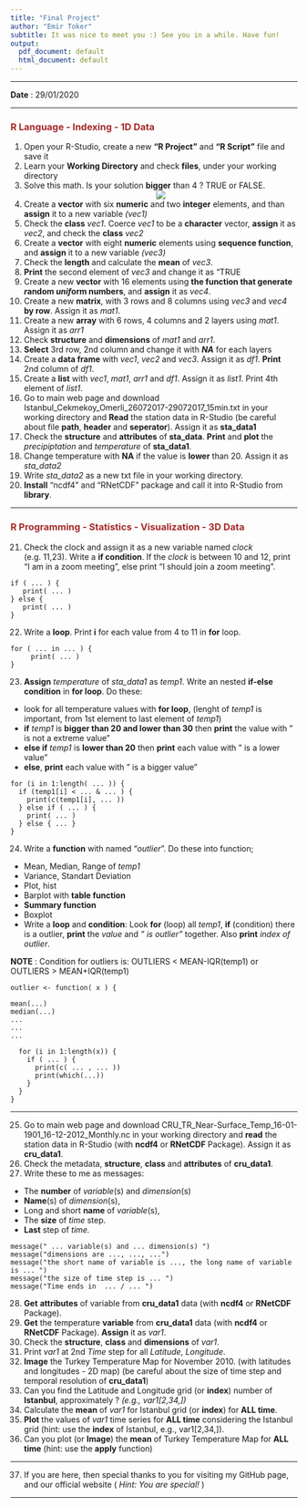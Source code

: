 ```yaml
---
title: "Final Project"
author: "Emir Toker"
subtitle: It was nice to meet you :) See you in a while. Have fun!
output:
  pdf_document: default
  html_document: default
---
```


***

**Date** : 29/01/2020

***

### <span style="color:brown">**R Language - Indexing - 1D Data**</span>

1. Open your R-Studio, create a new **"R Project"** and **"R Script"** file and save it
2. Learn your **Working Directory** and check **files**, under your working directory 
3. Solve this math. Is your solution **bigger** than 4 ? TRUE or FALSE.
<center> ![](w15_mat.png)  </center>
4. Create a **vector** with six **numeric** and two **integer** elements, and than **assign** it to a new variable *(vec1)*
5. Check the **class** *vec1*. Coerce *vec1* to be a **character** vector, **assign** it as *vec2*, and check the **class** *vec2*
6. Create a **vector** with eight **numeric** elements using **sequence function**, and **assign** it to a new variable *(vec3)*
7. Check the **length** and calculate the **mean** of *vec3*.
8. **Print** the second element of *vec3* and change it as "TRUE
9. Create a new **vector** with 16 elements using **the function that generate *r*andom *unif*orm numbers**, and **assign** it as *vec4*.
10. Create a new **matrix**, with 3 rows and 8 columns using *vec3* and *vec4* **by row**. Assign it as *mat1*.
11. Create a new **array** with 6 rows, 4 columns and 2 layers using *mat1*. Assign it as *arr1*
12. Check **structure** and **dimensions** of *mat1* and *arr1*.
13. **Select** 3rd row, 2nd column and change it with ***NA*** for each layers
14. Create a **data frame** with *vec1*, *vec2* and *vec3*. Assign it as *df1*. **Print** 2nd column of *df1*.
15. Create a **list** with *vec1*, *mat1*, *arr1* and *df1*. Assign it as *list1*. Print 4th element of *list1*.
16. Go to main web page and download Istanbul_Cekmekoy_Omerli_26072017-29072017_15min.txt in your working directory and **Read** the station data in R-Studio (be careful about file **path**, **header** and **seperator**). Assign it as **sta_data1**
17. Check the **structure** and **attributes** of **sta_data**. **Print** and **plot** the *precipiptation* and *temperature* of **sta_data1**.
18. Change temperature with **NA** if the value is **lower** than 20. Assign it as *sta_data2*
19. Write *sta_data2* as a new txt file in your working directory.
20. **Install** "ncdf4" and "RNetCDF" package and call it into R-Studio from **library**.

***

### <span style="color:brown">**R Programming - Statistics - Visualization - 3D Data**</span>

21. Check the clock and assign it as a new variable named *clock* (e.g. 11,23). Write a **if condition**. If the *clock* is between 10 and 12, print "I am in a zoom meeting", else print "I should join a zoom meeting".
```
if ( ... ) {
   print( ... )
} else {
   print( ... )
} 
```
22. Write a **loop**. Print **i** for each value from 4 to 11 in **for** loop.
```
for ( ... in ... ) { 
     print( ... ) 
}
```
23. **Assign** *temperature* of *sta_data1* as *temp1*. Write an nested **if-else condition** in **for loop**. Do these: 
  - look for all temperature values with **for loop**, (lenght of *temp1* is important, from 1st element to last element of *temp1*)
  - **if** *temp1* is **bigger than 20 and lower than 30** then **print** the value with " is not a extreme value" 
  - **else if** *temp1* is **lower than 20** then **print** each value with " is a lower value" 
  - **else**, **print** each value with " is a bigger value" 

```
for (i in 1:length( ... )) {
  if (temp1[i] < ... & ... ) {
    print(c(temp1[i], ... ))
  } else if ( ... ) {
    print( ... )
  } else { ... }
}
```
24. Write a **function** with named "*outlier*". Do these into function;
  - Mean, Median, Range of *temp1*
  - Variance, Standart Deviation
  - Plot, hist
  - Barplot with **table function**
  - **Summary function**
  - Boxplot
  - Write a **loop** and **condition**:
    Look **for** (loop) all *temp1*, **if** (condition) there is a outlier, **print** the *value* and *" is outlier"* together. Also **print** *index of outlier*.
  
  **NOTE** : Condition for outliers is:
OUTLIERS < MEAN-IQR(temp1)
or
OUTLIERS > MEAN+IQR(temp1)

```
outlier <- function( x ) {

mean(...)
median(...)
...
...
...

  for (i in 1:length(x)) {
    if ( ... ) {
      print(c( ... , ... ))
      print(which(...))
    }
  }
}
```

***

25. Go to main web page and download CRU_TR_Near-Surface_Temp_16-01-1901_16-12-2012_Monthly.nc in your working directory and **read** the station data in R-Studio (with **ncdf4** or **RNetCDF** Package). Assign it as **cru_data1**.
26. Check the metadata, **structure**, **class** and **attributes** of **cru_data1**.
27. Write these to me as messages:
  - The **number** of *variable*(s) and *dimension*(s) 
  - **Name**(s) of *dimension*(s), 
  - Long and short **name** of *variable*(s), 
  - The **size** of *time* step.
  - **Last** step of *time.*
```
message(" ... variable(s) and ... dimension(s) ")
message("dimensions are ..., ..., ...")
message("the short name of variable is ..., the long name of variable is ... ")
message("the size of time step is ... ")
message("Time ends in  ... / ... ")

```
28. **Get** **attributes** of variable from **cru_data1** data (with **ncdf4** or **RNetCDF** Package). 
29. **Get** the temperature **variable** from **cru_data1** data (with **ncdf4** or **RNetCDF** Package). **Assign** it as *var1*.
30. Check the **structure**, **class** and **dimensions** of *var1*.
31. Print *var1* at 2nd *Time* step for all *Latitude*, *Longitude*.
32. **Image** the Turkey Temperature Map for November 2010. (with latitudes and longitudes - 2D map) (be careful about the size of time step and temporal resolution of **cru_data1**)
33. Can you find the Latitude and Longitude grid (or **index**) number of **Istanbul**, approximately ? *(e.g., var1[2,34,])*
34. Calculate the **mean** of *var1* for Istanbul grid (or **index**) for **ALL time**.
35. **Plot** the values of *var1* time series for **ALL time** considering the Istanbul grid (hint: use the **index** of Istanbul, e.g., var1[2,34,]).
36. Can you plot (or **Image**) the **mean** of Turkey Temperature Map for **ALL time** (hint: use the **apply** function)


***

37. If you are here, then special thanks to you for visiting my GitHub page, and our official website ( *Hint: You are special!* )

***




